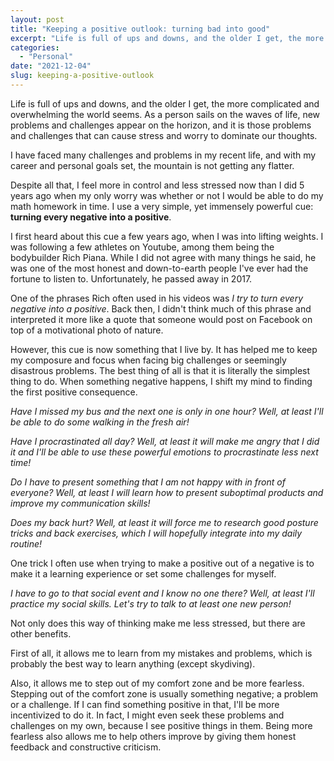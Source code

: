 ```yaml
---
layout: post
title: "Keeping a positive outlook: turning bad into good"
excerpt: "Life is full of ups and downs, and the older I get, the more complicated and overwhelming the world seems. It seems that the only option to not become overwhelmed is to keep a positive outlook no matter what. In this blog post, I describe my way of doing that: turning every negative into a positive."
categories:
  - "Personal"
date: "2021-12-04"
slug: keeping-a-positive-outlook
---
```


Life is full of ups and downs, and the older I get, the more complicated and overwhelming the world seems. As a person sails on the waves of life, new problems and challenges appear on the horizon, and it is those problems and challenges that can cause stress and worry to dominate our thoughts.

I have faced many challenges and problems in my recent life, and with my career and personal goals set, the mountain is not getting any flatter.

Despite all that, I feel more in control and less stressed now than I did 5 years ago when my only worry was whether or not I would be able to do my math homework in time. I use a very simple, yet immensely powerful cue: **turning every negative into a positive**.

I first heard about this cue a few years ago, when I was into lifting weights. I was following a few athletes on Youtube, among them being the bodybuilder Rich Piana. While I did not agree with many things he said, he was one of the most honest and down-to-earth people I've ever had the fortune to listen to. Unfortunately, he passed away in 2017.

One of the phrases Rich often used in his videos was _I try to turn every negative into a positive_. Back then, I didn't think much of this phrase and interpreted it more like a quote that someone would post on Facebook on top of a motivational photo of nature.

However, this cue is now something that I live by. It has helped me to keep my composure and focus when facing big challenges or seemingly disastrous problems. The best thing of all is that it is literally the simplest thing to do. When something negative happens, I shift my mind to finding the first positive consequence.

_Have I missed my bus and the next one is only in one hour? Well, at least I'll be able to do some walking in the fresh air!_

_Have I procrastinated all day? Well, at least it will make me angry that I did it and I'll be able to use these powerful emotions to procrastinate less next time!_

_Do I have to present something that I am not happy with in front of everyone? Well, at least I will learn how to present suboptimal products and improve my communication skills!_

_Does my back hurt? Well, at least it will force me to research good posture tricks and back exercises, which I will hopefully integrate into my daily routine!_

One trick I often use when trying to make a positive out of a negative is to make it a learning experience or set some challenges for myself.

_I have to go to that social event and I know no one there? Well, at least I'll practice my social skills. Let's try to talk to at least one new person!_

Not only does this way of thinking make me less stressed, but there are other benefits.

First of all, it allows me to learn from my mistakes and problems, which is probably the best way to learn anything (except skydiving).

Also, it allows me to step out of my comfort zone and be more fearless. Stepping out of the comfort zone is usually something negative; a problem or a challenge. If I can find something positive in that, I'll be more incentivized to do it. In fact, I might even seek these problems and challenges on my own, because I see positive things in them. Being more fearless also allows me to help others improve by giving them honest feedback and constructive criticism.
